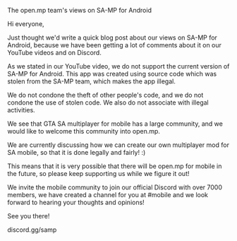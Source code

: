 The open.mp team's views on SA-MP for Android

Hi everyone,

Just thought we'd write a quick blog post about our views on SA-MP for Android, because we have been getting a lot of comments about it on our YouTube videos and on Discord.

As we stated in our YouTube video, we do not support the current version of SA-MP for Android. This app was created using source code which was stolen from the SA-MP team, which makes the app illegal. 

We do not condone the theft of other people's code, and we do not condone the use of stolen code. We also do not associate with illegal activities.

We see that GTA SA multiplayer for mobile has a large community, and we would like to welcome this community into open.mp. 

We are currently discussing how we can create our own multiplayer mod for SA mobile, so that it is done legally and fairly! :)

This means that it is very possible that there will be open.mp for mobile in the future, so please keep supporting us while we figure it out!

We invite the mobile community to join our official Discord with over 7000 members, we have created a channel for you at #mobile and we look forward to hearing your thoughts and opinions!

See you there!

discord.gg/samp
